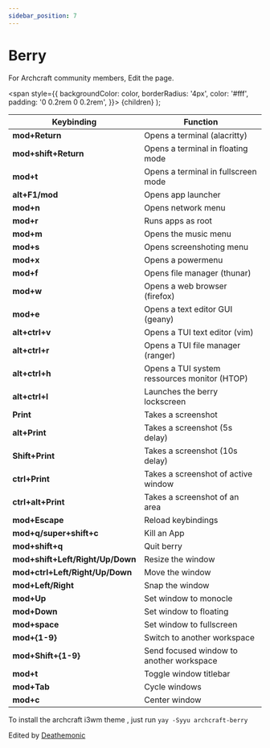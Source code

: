 ```yaml
---
sidebar_position: 7
---
```


# Berry

For Archcraft community members, Edit the page.

<!-- Tabs -->

<!-- Badges -->
  <span
    style={{
      backgroundColor: color,
      borderRadius: '4px',
      color: '#fff',
      padding: '0 0.2rem 0 0.2rem',
    }}>
    {children}
  </span>
);

<!-- Add your stuff after this -->

|Keybinding|Function|
|--|--|
|**mod+Return** | Opens a terminal (alacritty) |
|**mod+shift+Return** | Opens a terminal in floating mode |
|**mod+t** | Opens a terminal in fullscreen mode |
|**alt+F1/mod** | Opens app launcher |
|**mod+n** | Opens network menu |
|**mod+r** | Runs apps as root |
|**mod+m** | Opens the music menu |
|**mod+s** | Opens screenshoting menu |
|**mod+x** | Opens a powermenu |
|**mod+f** | Opens file manager (thunar) |
|**mod+w** | Opens a web browser (firefox) |
|**mod+e** | Opens a text editor GUI (geany) |
|**alt+ctrl+v** | Opens a TUI text editor (vim) |
|**alt+ctrl+r** | Opens a TUI file manager (ranger) |
|**alt+ctrl+h** | Opens a TUI system ressources monitor (HTOP) |
|**alt+ctrl+l** | Launches the berry lockscreen |
|**Print** | Takes a screenshot |
|**alt+Print** | Takes a screenshot (5s delay) |
|**Shift+Print** | Takes a screenshot (10s delay)|
|**ctrl+Print** | Takes a screenshot of active window |
|**ctrl+alt+Print** | Takes a screenshot of an area |
|**mod+Escape** | Reload keybindings|
|**mod+q/super+shift+c** | Kill an App |
|**mod+shift+q** | Quit berry |
|**mod+shift+Left/Right/Up/Down** | Resize the window |
|**mod+ctrl+Left/Right/Up/Down** | Move the window |
|**mod+Left/Right** | Snap the window |
|**mod+Up** | Set window to monocle |
|**mod+Down** | Set window to floating |
|**mod+space** | Set window to fullscreen |
|**mod+{1-9}** | Switch to another workspace |
|**mod+Shift+{1-9}** | Send focused window to another workspace |
|**mod+t** | Toggle window titlebar |
|**mod+Tab** | Cycle windows |
|**mod+c** | Center window | 

To install the archcraft i3wm theme , just run ``yay -Syyu archcraft-berry``

Edited by [Deathemonic](https://github.com/deathemonic)

